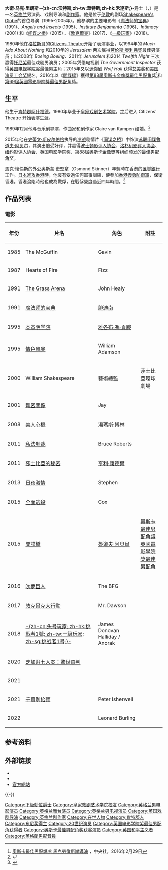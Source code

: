 {{noteTA
|T=zh-cn:马克·里朗斯;zh-hk:馬克·懷倫斯;zh-tw:馬克·勞倫斯;
|G1=Show
|G2=Movie
|1=zh-cn:里朗斯;zh-hk:懷倫斯;zh-tw:勞倫斯;
}}
{{藝人
| type = 男演員
| name = 马克·里朗斯爵士<br><small>{{lang|en|Sir Mark Rylance}}</small>
| image = Mark Rylance Cannes 2016.jpg
| caption = 里朗斯2016年法国康城影展
| birth_name = David Mark Rylance Waters
| birth_date = {{birth date and age|1960|1|18|df=ysep}}
| birth_place = 英格兰[[肯特郡|肯特郡]][[阿什福德|阿什福德]]
| occupation = 演员
| yearsactive = {{start date and age|1980}}
| spouse = {{marriage|{{tsl|en|Claire van Kampen|克萊爾·范卡朋}}|1989}}
| children = 2
| academyawards = '''[[奧斯卡最佳男配角獎|最佳男配角獎]]'''<br>2015年 《[[間諜橋|間諜橋]]》
}}
'''大衛·马克·里朗斯·-{zh-cn:沃特斯;zh-tw:華特斯;zh-hk:禾達斯;}-'''爵士（{{lang-en|Sir David Mark Rylance Waters}}，{{bd|1960年|1月18日|||Rylance, Sir Mark}}）是一名[[英格兰|英格兰]]男演员、戏剧导演和[[剧作家|剧作家]]。他是位于[[伦敦|伦敦]]的剧场[[Shakespeare's_Globe|Shakespeare's Globe]]的首位导演（1995-2005年）。他参演的主要电影有《[[魔法师的宝典|魔法师的宝典]]》(1991)、''Angels and Insects'' (1995)、''Institute Benjamenta'' (1996)、''Intimacy'' (2001) 和《[[间谍之桥|间谍之桥]]》(2015) 、《[[敦克爾克|敦克爾克]]》(2017)、《[[一級玩家|一級玩家]]》(2018)。

1980年他在[[格拉斯哥|格拉斯哥]]的[[Citizens_Theatre|Citizens Theatre]]开始了表演事业，以1994年的 ''Much Ado About Nothing'' 和2010年的 ''Jerusalem'' 两次赢得[[劳伦斯·奥利弗奖|劳伦斯·奥利弗奖]]最佳男演员；以2008年 ''Boeing Boeing''、2011年 ''Jerusalem'' 和2014 ''Twelfth Night'' 三次赢得[[托尼奖|托尼奖]]最佳戏剧男演员；2005年凭借电视剧 ''The Government Inspector'' 获得[[英国电视学院奖|英国电视学院奖]]最佳男主角；2015年又以[[迷你剧|迷你剧]] ''Wolf Hall'' 获得[[艾美奖|艾美奖]]和[[美国演员工会奖|美国演员工会奖]]提名。2016年以《[[間諜橋|間諜橋]]》獲得[[第88屆奧斯卡金像獎|第88屆奧斯卡金像獎]][[奧斯卡最佳男配角獎|最佳男配角]]獎<ref>[http://www.cna.com.tw/news/firstnews/201602290098-1.aspx 奧斯卡最佳男配爆冷 馬克勞倫斯謝導演] {{Wayback|url=http://www.cna.com.tw/news/firstnews/201602290098-1.aspx |date=20160301092812 }}，中央社，2016年2月29日</ref>和[[第69屆英國電影學院獎|第69屆英國電影學院獎]][[英國電影學院獎最佳男配角|最佳男配角]]獎。

== 生平 ==
他生于[[肯特郡|肯特郡]][[阿什福德|阿什福德]]。1980年毕业于[[皇家戏剧艺术学院|皇家戏剧艺术学院]]，之后进入 Citizens' Theatre 开始表演生涯。

1989年12月他与音乐剧导演、作曲家和剧作家 Claire van Kampen 结婚。<ref name="Play On">{{cite news | url=http://www.newyorker.com/magazine/2013/11/18/play-on | title=Play On | work=[[The_New_Yorker|The New Yorker]] | date=18 November 2013 | accessdate=22 January 2015 | author=Schulman, Michael | archive-date=2015-12-14 | archive-url=https://web.archive.org/web/20151214144622/http://www.newyorker.com/magazine/2013/11/18/play-on | dead-url=no }}</ref>

2015年他在[[史蒂文·斯皮尔伯格|史蒂文·斯皮尔伯格]]执导的[[冷战|冷战]]剧情片《[[间谍之桥|间谍之桥]]》中饰演[[苏联|苏联]][[间谍|间谍]][[鲁道夫·阿贝尔|鲁道夫·阿贝尔]]，其演出倍受好评，并赢得[[波士顿影评人协会|波士顿影评人协会]]、[[洛杉矶影评人协会|洛杉矶影评人协会]]、[[纽约影评人协会|纽约影评人协会]]、[[英国电影学院奖|英国电影学院奖]]、[[第88屆奧斯卡金像獎|第88屆奧斯卡金像獎]]等组织颁发的最佳男配角奖。

馬克·懷倫斯的外公奧斯蒙·史堅拿（Osmond Skinner）年輕時在香港的[[匯豐銀行|匯豐銀行]]工作。[[香港保衛戰|日本進攻香港]]時，他沒有受過任何軍事訓練，便參加[[香港義勇防衛軍|香港義勇防衛軍]]，保衛香港。香港淪陷時他也成為戰俘，在戰俘營度過近四年時間。<ref>{{Cite web|title=香港電台電視 歷史二三事 History on Tuesdays|url=https://www.rthk.hk/tv/dtt31/programme/historyontuesdays|accessdate=2020-08-04|work=www.rthk.hk|language=zh-hant}}</ref>

== 作品列表 ==
=== 電影 ===
{| class="wikitable sortable"
|-
! 年份 !! 片名 !! 角色 !! 附註
|-
| 1985
| The McGuffin
| Gavin
|
|-
| 1987
| Hearts of Fire
| Fizz
|
|-
| 1991
| [[The_Grass_Arena|The Grass Arena]]
| John Healy
| 
|-
| 1991
| [[魔法师的宝典|魔法师的宝典]]
| [[腓迪南_(暴風雨)|腓迪南]]
|
|-
| 1995
| [[本杰明学院|本杰明学院]]
| [[雅各布·馮·貢滕|雅各布·馮·貢滕]]
|
|-
| 1995
| [[情色風暴|情色風暴]]
| William Adamson
|
|-
| 2000
| William Shakespeare
| 藝術總監
| 莎士比亞環球劇場
|-
| 2001
| [[親密關係_(2001年電影)|親密關係]]
| Jay
|
|-
| 2008
| [[美人心機|美人心機]]
| [[湯瑪斯·博林|湯瑪斯·博林]]
|
|-
| 2011
| [[私法制裁|私法制裁]]
| Bruce Roberts
|
|-
| 2011
| [[莎士比亞的秘密|莎士比亞的秘密]]
| [[亨利·康德爾|亨利·康德爾]]
|
|-
| 2013
| [[日夜激情|日夜激情]]
| Stephen
|
|-
| 2015
| [[全面逃殺|全面逃殺]]
| Cox
| 
|-
| 2015
| [[間諜橋|間諜橋]]
| [[魯道夫·阿貝爾|魯道夫·阿貝爾]]
| [[奧斯卡最佳男配角獎|奧斯卡最佳男配角獎]]<br>[[英國電影學院獎最佳男配角|英國電影學院獎最佳男配角]]
|-
| 2016
| [[吹夢巨人_(2016年電影)|吹夢巨人]]
| The BFG
| 
|-
| 2017
| [[敦克爾克大行動|敦克爾克大行動]]
| Mr. Dawson
| 
|-
| 2018
| [[一級玩家_(電影)|-{zh-cn:头号玩家; zh-hk:挑戰者1號; zh-tw:一級玩家; zh-sg:挑战者1号;}-]]
| James Donovan Halliday / Anorak
| 
|-
| 2020
| [[芝加哥七人案：驚世審判|芝加哥七人案：驚世審判]]
| {{le|威廉·庫斯特勒|William Kunstler}}
|
|-
| 2021
| {{le|公開賽魅影|The Phantom of the Open}}
| {{le|莫里斯·費列哥夫|Maurice Flitcroft}}
|
|-
| 2021
| [[千萬別抬頭|千萬別抬頭]]
| Peter Isherwell
|
|-
| 2022
| {{le|致命裝備|The Outfit (2022 film)}}
| Leonard Burling
|
|}

== 参考资料 ==
{{reflist|30em}}

== 外部链接 ==
{{commonscat|Mark Rylance}}
* {{IMDb name|753314}}
* {{IBDB name|477458}}
* [http://www.markrylance.co.uk 官方網站] {{Wayback|url=http://www.markrylance.co.uk/ |date=20110624112832 }}

{{-}}
{{奥斯卡最佳男配角奖_(2001–2020)}}
{{英國電影學院獎最佳男配角}}
{{澳洲影藝學院國際獎最佳男配角}}
{{国家影评人协会最佳男配角}}
{{Authority control}}
{{DEFAULTSORT:Rylance, Sir Mark}}

[[Category:下級勳位爵士|Category:下級勳位爵士]]
[[Category:皇家戏剧艺术学院校友|Category:皇家戏剧艺术学院校友]]
[[Category:英格兰男电影演员|Category:英格兰男电影演员]]
[[Category:英格兰舞台演员|Category:英格兰舞台演员]]
[[Category:英格兰男电视演员|Category:英格兰男电视演员]]
[[Category:英国戏剧导演|Category:英国戏剧导演]]
[[Category:英格兰剧作家|Category:英格兰剧作家]]
[[Category:在世人物|Category:在世人物]]
[[Category:肯特郡人|Category:肯特郡人]]
[[Category:东尼奖得主|Category:东尼奖得主]]
[[Category:20世纪演员|Category:20世纪演员]]
[[Category:英国电影学院奖最佳男配角获得者|Category:英国电影学院奖最佳男配角获得者]]
[[Category:奥斯卡最佳男配角奖获奖演员|Category:奥斯卡最佳男配角奖获奖演员]]
[[Category:英国和平主义者|Category:英国和平主义者]]
[[Category:英格蘭男配音員|Category:英格蘭男配音員]]